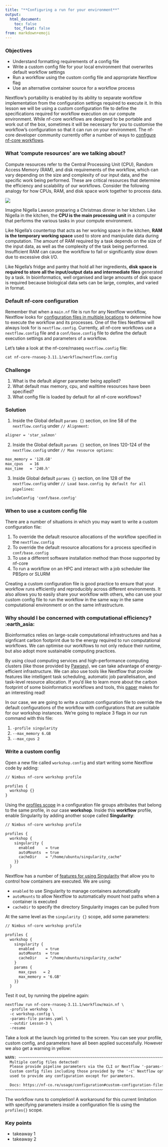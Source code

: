 ```yaml
---
title: "**Configuring a run for your environment**"
output:
  html_document:
    toc: false
    toc_float: false
from: markdown+emoji
---
```


::: callout-tip
### Objectives{.unlisted}

- Understand formatting requirements of a config file 
- Write a custom config file for your local environment that overwrites default workflow settings 
- Run a workflow using the custom config file and appropriate Nextflow flag 
- Use an alternative container source for a workflow process  
:::

Nextflow's portability is enabled by its ability to separate workflow implementation from the configuration settings required to execute it. In this lesson we will be using a custom configuration file to define the specifications required for workflow execution on our compute environment. While nf-core workflows are designed to be portable and work out of the box, sometimes it will be necessary for you to customise the workflow's configuration so that it can run on your environment. The nf-core developer community currently offer a number of ways to [configure nf-core workflows](https://nf-co.re/usage/configuration). 

::: {.callout-caution collapse="true"}
### **What 'compute resources' are we talking about?**

Compute resources refer to the Central Processing Unit (CPU), Random Access Memory (RAM), and disk requirements of the workflow, which can vary depending on the size and complexity of our input data, and the specific work being performed. These are critical resources that determine the efficiency and scalability of our workflows. Consider the following analogy for how CPUs, RAM, and disk space work together to process data. 

![](../figs/2.3_CPUnigella.png)

Imagine Nigella Lawson preparing a Christmas dinner in her kitchen. Like Nigella in the kitchen, the **CPU is the main processing unit** in a computer that performs the various tasks in your compute environment. 

Like Nigella's countertop that acts as her working space in the kitchen, **RAM is the temporary working space** used to store and manipulate data during computation. The amount of RAM required by a task depends on the size of the input data, as well as the complexity of the task being performed. Insufficient RAM can cause the workflow to fail or significantly slow down due to excessive disk I/O. 

Like Nigella's fridge and pantry that hold all her ingredients, **disk space is required to store all the input/output data and intermediate files** generated by a task. In bioinformatics, well organised and large amounts of disk space is required because biological data sets can be large, complex, and varied in format. 
:::

### **Default nf-core configuration**

Remember that when a `main.nf` file is run for any Nextflow workflow, Nextflow looks for [configuration files in multiple locations](https://www.nextflow.io/docs/latest/config.html#configuration-file) to determine how to execute the workflow and its processes. One of the files Nextflow will always look for is `nextflow.config`. Currently, all nf-core workflows use a `nextflow.config` file and a `conf/base.config` file to define the default execution settings and parameters of a workflow.  

Let's take a look at the nf-core/rnaseq `nextflow.config` file:

```default
cat nf-core-rnaseq-3.11.1/workflow/nextflow.config
```

::: callout-tip
### **Challenge**{.unlisted}

1. What is the default aligner parameter being applied? 
2. What default max memory, cpu, and walltime resources have been specified?
3. What config file is loaded by default for all nf-core workflows? 
:::

::: {.callout-caution collapse="true"}
### Solution

1. Inside the Global default `params {}` section, on line 58 of the `nextflow.config` under `// Alignment`:
```default
aligner = 'star_salmon'
```

2. Inside the Global default `params {}` section, on lines 120-124 of the `nextflow.config` under `// Max resource options`:
```default
max_memory = '128.GB'
max_cpus   = 16
max_time   = '240.h'
```

3. Inside Global default `params {}` section, on line 128 of the `nextflow.config` under `// Load base.config by default for all pipelines`:
```default
includeConfig 'conf/base.config'
```
:::

### **When to use a custom config file**

There are a number of situations in which you may want to write a custom configuration file:

1. To override the default resource allocations of the workflow specified in the `nextflow.config` 
2. To override the default resource allocations for a process specified in `conf/base.config`
3. To use a different software installation method than those supported by nf-core 
4. To run a workflow on an HPC and interact with a job scheduler like PBSpro or SLURM 

Creating a custom configuration file is good practice to ensure that your workflow runs efficiently and reproducibly across different environments. It also allows you to easily share your workflow with others, who can use your custom config file to run the workflow in the same way in the same computational environment or on the same infrastructure. 

::: {.callout-note}
### **Why should I be concerned with computational efficiency?** :earth_asia: 

Bioinformatics relies on large-scale computational infrastructures and has a signficant carbon footprint due to the energy required to run computational workflows. We can optimise our worklfows to not only reduce their runtime, but also adopt more sustainable computing practices. 

By using cloud computing services and high-performance computing clusters (like those provided by [Pawsey](https://pawsey.org.au/our-green-credentials/)), we can take advantage of energy-efficient infrastructure. We can also use tools like Nextflow that provide features like intelligent task scheduling, automatic job parallelisation, and task-level resource allocation. If you'd like to learn more about the carbon footprint of some bioinformatics workflows and tools, this [paper](https://academic.oup.com/mbe/article/39/3/msac034/6526403) makes for an interesting read! 
:::

In our case, we are going to write a custom configuration file to override the default configurations of the workflow with configurations that are suitable for our workshop instances. We're going to replace 3 flags in our run command with this file:

1. `-profile singularity`
2.  `--max_memory 6.GB`
3. `--max_cpus 2`

### **Write a custom config**

Open a new file called `workshop.config` and start writing some Nextflow code by adding: 

```default
// Nimbus nf-core workshop profile

profiles {
  workshop {}
}
```
Using the [profiles scope](https://www.nextflow.io/docs/latest/config.html?highlight=scope#config-profiles) in a configuration file groups attributes that belong to the same profile, in our case **workshop**. Inside this **workflow** profile, enable Singularity by adding another scope called **Singularity**:

```default
// Nimbus nf-core workshop profile

profiles {
  workshop {
    singularity {
      enabled     = true
      autoMounts  = true
      cacheDir    = "/home/ubuntu/singularity_cache"
    }}
  }
```

Nextflow has a number of [features for using Singularity](https://www.nextflow.io/docs/latest/config.html?highlight=singularity#scope-singularity) that allow you to control how containers are executed. We are using:

* `enabled` to use Singularity to manage containers automatically 
* `autoMounts` to allow Nextflow to automatically mount host paths when a container is executed
* `cacheDir` to specify the directory Singularity images can be pulled from 

At the same level as the `singularity {}` scope, add some parameters: 

```default
// Nimbus nf-core workshop profile

profiles {
  workshop {
    singularity {
      enabled     = true
      autoMounts  = true
      cacheDir    = "/home/ubuntu/singularity_cache"
    }
    params {
      max_cpus   = 2
      max_memory = '6.GB'      
    }}
  }
```

Test it out, by running the pipeline again:

```default
nextflow run nf-core-rnaseq-3.11.1/workflow/main.nf \
  -profile workshop \
  -c workshop.config \
  -params-file params.yaml \
  --outdir Lesson-3 \
  -resume
```

Take a look at the launch log printed to the screen. You can see your profile, custom config, and parameters have all been applied successfully. However we also get a warning in yellow:

```default
WARN: ~~~~~~~~~~~~~~~~~~~~~~~~~~~~~~~~~~~~~~~~~~~~~~~~~~~~~~~~~~~~~~~~~~~~~~
  Multiple config files detected!
  Please provide pipeline parameters via the CLI or Nextflow '-params-file' option.
  Custom config files including those provided by the '-c' Nextflow option can be
  used to provide any configuration except for parameters.

  Docs: https://nf-co.re/usage/configuration#custom-configuration-files
~~~~~~~~~~~~~~~~~~~~~~~~~~~~~~~~~~~~~~~~~~~~~~~~~~~~~~~~~~~~~~~~~~~~~~~~~~~~
```

The workflow runs to completion! A workaround for this current limitation with specifying parameters inside a configuration file is using the `profiles{}` scope. 

::: {.callout-note}
### **Key points**
- takeaway 1
- takeaway 2
:::